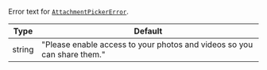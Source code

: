 Error text for [`AttachmentPickerError`](../../../../core-components/overlay-provider#attachmentpickererror).

| Type   | Default                                                                 |
| ------ | ----------------------------------------------------------------------- |
| string | "Please enable access to your photos and videos so you can share them." |
